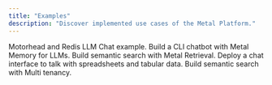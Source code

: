 ```yaml
---
title: "Examples"
description: "Discover implemented use cases of the Metal Platform."
---
```


<CardGroup>

  <Card title="Chat App with Memory" icon="memory" href="https://github.com/getmetal/motorhead-redis-example">
    Motorhead and Redis LLM Chat example.
  </Card>

  <Card title="Command Line Chatbot" icon="messages" href="https://github.com/getmetal/Metal/tree/main/examples/02-motorhead-cli-chatgpt">
    Build a CLI chatbot with Metal Memory for LLMs.
  </Card>

  <Card title="Semantic Search" icon="magnifying-glass"  href="https://replit.com/@getmetal/Metal-Simple-Search-node">
    Build semantic search with Metal Retrieval.
  </Card>

  <Card title="Financial Chatbot" icon="file-spreadsheet" href="https://getmetal.io/posts/21-chatbot-financial">
    Deploy a chat interface to talk with spreadsheets and tabular data.
  </Card>

  <Card title="Multi Tenant Search" icon="people-roof" href="https://getmetal.io/posts/13-multi-tenant">
    Build semantic search with Multi tenancy.
  </Card>



</CardGroup>
